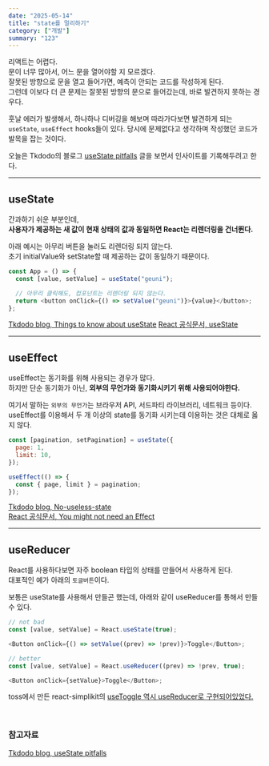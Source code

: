 ```yaml
---
date: "2025-05-14"
title: "state를 멀리하기"
category: ["개발"]
summary: "123"
---
```


리액트는 어렵다.  
문이 너무 많아서, 어느 문을 열어야할 지 모르겠다.  
잘못된 방향으로 문을 열고 들어가면, 예측이 안되는 코드를 작성하게 된다.  
그런데 이보다 더 큰 문제는 잘못된 방향의 문으로 들어갔는데, 바로 발견하지 못하는 경우다.

훗날 에러가 발생해서, 하나하나 디버깅을 해보며 따라가다보면 발견하게 되는 `useState`, `useEffect` hooks들이 있다. 당시에 문제없다고 생각하며 작성했던 코드가 발목을 잡는 것이다.

오늘은 Tkdodo의 블로그 [useState pitfalls](https://tkdodo.eu/blog/tags/use-state-pitfalls) 글을 보면서 인사이트를 기록해두려고 한다.

---

## useState

간과하기 쉬운 부분인데,  
**사용자가 제공하는 새 값이 현재 상태의 값과 동일하면 React는 리렌더링을 건너뛴다.**

아래 예시는 아무리 버튼을 눌러도 리렌더링 되지 않는다.  
초기 initialValue와 setState할 때 제공하는 값이 동일하기 때문이다.

```js
const App = () => {
  const [value, setValue] = useState("geuni");

  // 아무리 클릭해도, 컴포넌트는 리렌더링 되지 않는다.
  return <button onClick={() => setValue("geuni")}>{value}</button>;
};
```

[Tkdodo blog, Things to know about useState](https://tkdodo.eu/blog/things-to-know-about-use-state#3-the-update-bailout)
[React 공식문서, useState](https://react.dev/reference/react/useState?utm_source=chatgpt.com#setstate-caveats)

---

## useEffect

useEffect는 동기화를 위해 사용되는 경우가 많다.  
하지만 단순 동기화가 아닌, **외부의 무언가와 동기화시키기 위해 사용되어야한다.**

여기서 말하는 `외부의 무언가`는 브라우저 API, 서드파티 라이브러리, 네트워크 등이다.  
useEffect를 이용해서 두 개 이상의 state를 동기화 시키는데 이용하는 것은 대체로 옳지 않다.

```js
const [pagination, setPagination] = useState({
  page: 1,
  limit: 10,
});

useEffect(() => {
  const { page, limit } = pagination;
});
```

[Tkdodo blog, No-useless-state](https://tkdodo.eu/blog/dont-over-use-state#no-useless-state)  
[React 공식문서, You might not need an Effect ](https://react.dev/learn/synchronizing-with-effects#you-might-not-need-an-effect)

---

## useReducer

React를 사용하다보면 자주 boolean 타입의 상태를 만들어서 사용하게 된다.  
대표적인 예가 아래의 `토글버튼`이다.

보통은 useState를 사용해서 만들곤 했는데, 아래와 같이 useReducer를 통해서 만들 수 있다.

```js
// not bad
const [value, setValue] = React.useState(true);

<Button onClick={() => setValue((prev) => !prev)}>Toggle</Button>;

// better
const [value, setValue] = React.useReducer((prev) => !prev, true);

<Button onClick={setValue}>Toggle</Button>;
```

toss에서 만든 react-simplikit의 [useToggle 역시 useReducer로 구현되어있었다.](https://github.com/toss/react-simplikit/blob/94f8826353479d34aeba5f1479a2b831eb645ff7/src/hooks/useToggle/useToggle.ts#L28)

<br />

### 참고자료

[Tkdodo blog, useState pitfalls](https://tkdodo.eu/blog/tags/use-state-pitfalls)
